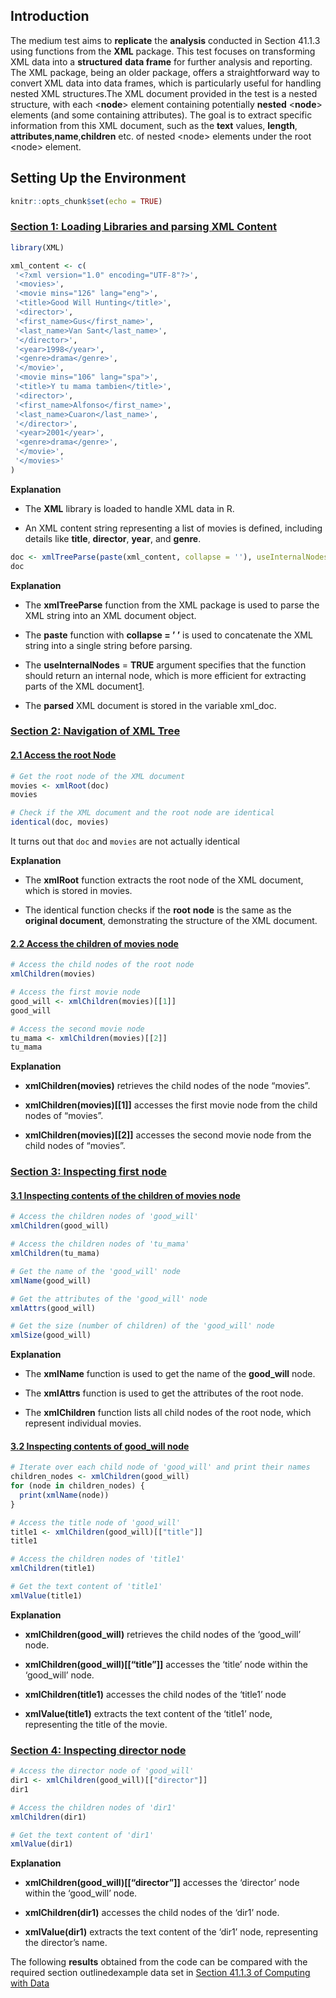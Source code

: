 ## Introduction

The medium test aims to **replicate** the **analysis** conducted in Section 41.1.3 using functions from the **XML** package. This test focuses on transforming XML data into a **structured** **data frame** for further analysis and reporting. The XML package, being an older package, offers a straightforward way to convert XML data into data frames, which is particularly useful for handling nested XML structures.The XML document provided in the test is a nested structure, with each \<**node**\> element containing potentially **nested** \<**node**\> elements (and some containing attributes). The goal is to extract specific information from this XML document, such as the **text** values, **length**, **attributes**,**name**,**children** etc. of nested \<node\> elements under the root \<node\> element.

## Setting Up the Environment

```r
knitr::opts_chunk$set(echo = TRUE)
```

### [Section 1: Loading Libraries and parsing XML Content]{.underline}

```r

library(XML)

xml_content <- c(
 '<?xml version="1.0" encoding="UTF-8"?>',
 '<movies>',
 '<movie mins="126" lang="eng">',
 '<title>Good Will Hunting</title>',
 '<director>',
 '<first_name>Gus</first_name>',
 '<last_name>Van Sant</last_name>',
 '</director>',
 '<year>1998</year>',
 '<genre>drama</genre>',
 '</movie>',
 '<movie mins="106" lang="spa">',
 '<title>Y tu mama tambien</title>',
 '<director>',
 '<first_name>Alfonso</first_name>',
 '<last_name>Cuaron</last_name>',
 '</director>',
 '<year>2001</year>',
 '<genre>drama</genre>',
 '</movie>',
 '</movies>'
)
```

**Explanation**

-   The **XML** library is loaded to handle XML data in R.

-   An XML content string representing a list of movies is defined, including details like **title**, **director**, **year**, and **genre**.

```r

doc <- xmlTreeParse(paste(xml_content, collapse = ''), useInternalNodes = TRUE)
doc
```

**Explanation**

-   The **xmlTreeParse** function from the XML package is used to parse the XML string into an XML document object.

-   The **paste** function with **collapse = ' '** is used to concatenate the XML string into a single string before parsing.

-   The **useInternalNodes** = **TRUE** argument specifies that the function should return an internal node, which is more efficient for extracting parts of the XML document[1](https://stackoverflow.com/questions/20684507/in-r-xml-package-what-is-the-difference-between-xmlparse-and-xmltreeparse).

-   The **parsed** XML document is stored in the variable xml_doc.\

### [Section 2: Navigation of XML Tree]{.underline}

#### [2.1 Access the root Node]{.underline}

```r

# Get the root node of the XML document
movies <- xmlRoot(doc)
movies

# Check if the XML document and the root node are identical
identical(doc, movies)
```

It turns out that `doc` and `movies` are not actually identical

**Explanation**

-   The **xmlRoot** function extracts the root node of the XML document, which is stored in movies.

-   The identical function checks if the **root** **node** is the same as the **original document**, demonstrating the structure of the XML document.

#### [2.2 Access the children of movies node]{.underline}

```r

# Access the child nodes of the root node
xmlChildren(movies)

# Access the first movie node
good_will <- xmlChildren(movies)[[1]]
good_will

# Access the second movie node
tu_mama <- xmlChildren(movies)[[2]]
tu_mama
```

**Explanation**

-   **xmlChildren(movies)** retrieves the child nodes of the node "movies".

-   **xmlChildren(movies)[[1]]** accesses the first movie node from the child nodes of "movies".

-   **xmlChildren(movies)[[2]]** accesses the second movie node from the child nodes of "movies".

### [Section 3: Inspecting first node]{.underline}

#### [3.1 Inspecting contents of the children of movies node]{.underline}

```r

# Access the children nodes of 'good_will'
xmlChildren(good_will)

# Access the children nodes of 'tu_mama'
xmlChildren(tu_mama)

# Get the name of the 'good_will' node
xmlName(good_will)

# Get the attributes of the 'good_will' node
xmlAttrs(good_will)

# Get the size (number of children) of the 'good_will' node
xmlSize(good_will)
```

**Explanation**

-   The **xmlName** function is used to get the name of the **good_will** node.

-   The **xmlAttrs** function is used to get the attributes of the root node.

-   The **xmlChildren** function lists all child nodes of the root node, which represent individual movies.

#### [3.2 Inspecting contents of good_will node]{.underline}

```r

# Iterate over each child node of 'good_will' and print their names
children_nodes <- xmlChildren(good_will)
for (node in children_nodes) {
  print(xmlName(node))
}

# Access the title node of 'good_will'
title1 <- xmlChildren(good_will)[["title"]]
title1

# Access the children nodes of 'title1'
xmlChildren(title1)

# Get the text content of 'title1'
xmlValue(title1)
```

**Explanation**

-   **xmlChildren(good_will)** retrieves the child nodes of the 'good_will' node.

-   **xmlChildren(good_will)[["title"]]** accesses the 'title' node within the 'good_will' node.

-   **xmlChildren(title1)** accesses the child nodes of the 'title1' node

-   **xmlValue(title1)** extracts the text content of the 'title1' node, representing the title of the movie.

### [Section 4: Inspecting director node]{.underline}

```r

# Access the director node of 'good_will' 
dir1 <- xmlChildren(good_will)[["director"]]
dir1

# Access the children nodes of 'dir1'
xmlChildren(dir1)

# Get the text content of 'dir1'
xmlValue(dir1)
```

**Explanation**

-   **xmlChildren(good_will)[["director"]]** accesses the 'director' node within the 'good_will' node.

-   **xmlChildren(dir1)** accesses the child nodes of the 'dir1' node.

-   **xmlValue(dir1)** extracts the text content of the 'dir1' node, representing the director's name.

The following **results** obtained from the code can be compared with the required section outlinedexample data set in [Section 41.1.3 of Computing with Data](https://www.gastonsanchez.com/intro2cwd/parsing.html#navigation-of-xml-html-tree)